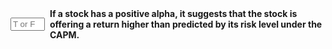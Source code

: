 ::: {.question-block}

<form onsubmit="event.preventDefault(); checkAnswerBox('module5_tf_q27','T')" style="display: flex; align-items: center; gap: 8px;">
<input type="text" id="module5_tf_q27" name="module5_tf_q27" maxlength="1" placeholder="T or F" style="width: 55px;" data-correct-answer="T" /> 
<label for="module5_tf_q27"><strong>If a stock has a positive alpha, it suggests that the stock is offering a return higher than predicted by its risk level under the CAPM.</strong></label>
</form>

<div id="feedback-module5_tf_q27" class="feedback" data-status="" style="display:none;">
This is TRUE. Positive alpha means the stock is 'beating the market' relative to its beta.
</div>

:::

